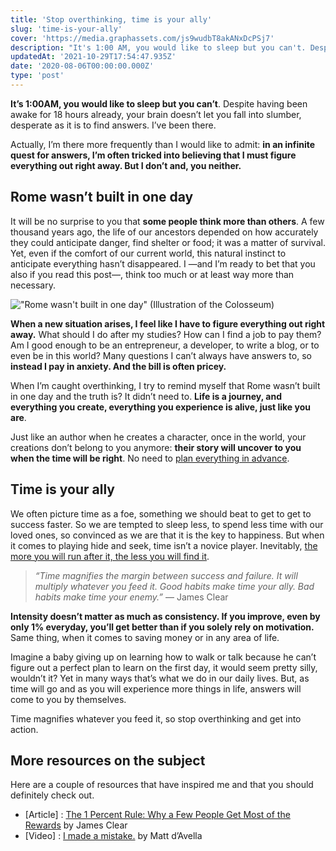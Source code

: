 ```yaml
---
title: 'Stop overthinking, time is your ally'
slug: 'time-is-your-ally'
cover: 'https://media.graphassets.com/js9wudbT8akANxDcPSj7'
description: "It's 1:00 AM, you would like to sleep but you can't. Despite having been awake for 18 hours already, your brain doesn't let you fall into a slumber..."
updatedAt: '2021-10-29T17:54:47.935Z'
date: '2020-08-06T00:00:00.000Z'
type: 'post'
---
```


**It’s 1:00AM, you would like to sleep but you can’t**. Despite having been awake for 18 hours already, your brain doesn’t let you fall into slumber, desperate as it is to find answers. I’ve been there.

Actually, I’m there more frequently than I would like to admit: **in an infinite quest for answers, I’m often tricked into believing that I must figure everything out right away. But I don’t and, you neither.**

## Rome wasn’t built in one day

It will be no surprise to you that **some people think more than others**. A few thousand years ago, the life of our ancestors depended on how accurately they could anticipate danger, find shelter or food; it was a matter of survival. Yet, even if the comfort of our current world, this natural instinct to anticipate everything hasn’t disappeared. I —and I’m ready to bet that you also if you read this post—, think too much or at least way more than necessary.

!["Rome wasn't built in one day" (Illustration of the Colosseum)](https://media.graphcms.com/90iOlEFiTliqJDkuZ4r9)

**When a new situation arises, I feel like I have to figure everything out right away.** What should I do after my studies? How can I find a job to pay them? Am I good enough to be an entrepreneur, a developer, to write a blog, or to even be in this world? Many questions I can’t always have answers to, so **instead I pay in anxiety. And the bill is often pricey.**

When I’m caught overthinking, I try to remind myself that Rome wasn’t built in one day and the truth is? It didn’t need to. **Life is a journey, and everything you create, everything you experience is alive, just like you are**.

Just like an author when he creates a character, once in the world, your creations don’t belong to you anymore: **their story will uncover to you when the time will be right**. No need to [plan everything in advance](/blog/you-cant-always-plan-everything/).

## Time is your ally

We often picture time as a foe, something we should beat to get to get to success faster. So we are tempted to sleep less, to spend less time with our loved ones, so convinced as we are that it is the key to happiness. But when it comes to playing hide and seek, time isn’t a novice player. Inevitably, [the more you will run after it, the less you will find it](https://us14.campaign-archive.com/?u=46f3d8f20bd328d717295b4c2&id=eb6ce40f6a).

> _“Time magnifies the margin between success and failure. It will multiply whatever you feed it. Good habits make time your ally. Bad habits make time your enemy.”_ — James Clear

**Intensity doesn’t matter as much as consistency. If you improve, even by only 1% everyday, you’ll get better than if you solely rely on motivation.** Same thing, when it comes to saving money or in any area of life.

Imagine a baby giving up on learning how to walk or talk because he can’t figure out a perfect plan to learn on the first day, it would seem pretty silly, wouldn’t it? Yet in many ways that’s what we do in our daily lives. But, as time will go and as you will experience more things in life, answers will come to you by themselves.

Time magnifies whatever you feed it, so stop overthinking and get into action.

## More resources on the subject

Here are a couple of resources that have inspired me and that you should definitely check out.

-   \[Article\] : [The 1 Percent Rule: Why a Few People Get Most of the Rewards](https://jamesclear.com/the-1-percent-rule) by James Clear
-   \[Video\] : [I made a mistake.](https://www.youtube.com/watch?v=1_oCgfgqFqA) by Matt d’Avella
